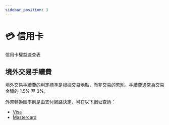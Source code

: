 ```yaml
---
sidebar_position: 3
---
```


# 💳 信用卡

信用卡權益速查表

## 境外交易手續費

境外交易手續費的判定標準是根據交易地點，而非交易的幣別。手續費通常為交易金額的 1.5% 至 3%。

外幣轉換匯率則是由支付網路決定，可在以下網址查詢：

- [Visa](https://usa.visa.com/support/consumer/travel-support/exchange-rate-calculator.html)
- [Mastercard](https://www.mastercard.us/en-us/personal/get-support/convert-currency.html)
